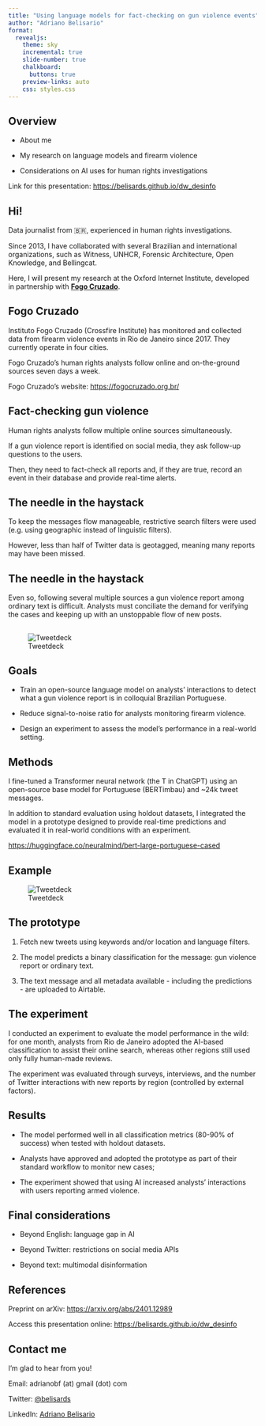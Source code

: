 ```yaml
---
title: "Using language models for fact-checking on gun violence events"
author: "Adriano Belisario"
format:
  revealjs: 
    theme: sky
    incremental: true
    slide-number: true
    chalkboard: 
      buttons: true
    preview-links: auto
    css: styles.css
---
```


## Overview

- About me

- My research on language models and firearm violence

- Considerations on AI uses for human rights investigations

::: footer
Link for this presentation: [https://belisards.github.io/dw_desinfo](https://belisards.github.io/dw_desinfo)
:::


## Hi!

Data journalist from 🇧🇷, experienced in human rights investigations.

Since 2013, I have collaborated with several Brazilian and international organizations, such as Witness, UNHCR, Forensic Architecture, Open Knowledge, and Bellingcat.

::: {.fragment .fade-in}
Here, I will present my research at the Oxford Internet Institute, developed in partnership with [**Fogo Cruzado**](https://fogocruzado.org.br/).
:::

## Fogo Cruzado
Instituto Fogo Cruzado (Crossfire Institute) has monitored and collected data from firearm violence events in Rio de Janeiro since 2017. They currently operate in four cities.

Fogo Cruzado's human rights analysts follow online and on-the-ground sources seven days a week. 

::: footer
Fogo Cruzado's website: [https://fogocruzado.org.br/](https://fogocruzado.org.br/)
:::

## Fact-checking gun violence 

Human rights analysts follow multiple online sources simultaneously.

::: {.fragment .fade-in}
If a gun violence report is identified on social media, they ask follow-up questions to the users. 
:::

::: {.fragment .fade-in}
Then, they need to fact-check all reports and, if they are true, record an event in their database and provide real-time alerts.
:::

## The needle in the haystack

To keep the messages flow manageable, restrictive search filters were used (e.g. using geographic instead of linguistic filters). 

However, less than half of Twitter data is geotagged, meaning many reports may have been missed.

## The needle in the haystack

Even so, following several multiple sources a gun violence report among ordinary text is difficult. Analysts must conciliate the demand for verifying the cases and keeping up with an unstoppable flow of new posts.

## 

![Tweetdeck](background-image="img/tweetdeck.jpeg")

## Goals

- Train an open-source language model on analysts' interactions to detect what a gun violence report is in colloquial Brazilian Portuguese.

- Reduce signal-to-noise ratio for analysts monitoring firearm violence.

- Design an experiment to assess the model's performance in a real-world setting.

## Methods

I fine-tuned a Transformer neural network (the T in ChatGPT) using an open-source base model for Portuguese (BERTimbau) and ~24k tweet messages.

In addition to standard evaluation using holdout datasets, I integrated the model in a prototype designed to provide real-time predictions and evaluated it in real-world conditions with an experiment.

::: footer
[https://huggingface.co/neuralmind/bert-large-portuguese-cased](https://huggingface.co/neuralmind/bert-large-portuguese-cased)
:::

## Example

![Tweetdeck](background-image="img/examples.jpeg")

## The prototype

1. Fetch new tweets using keywords and/or location and language filters.

2. The model predicts a binary classification for the message: gun violence report or ordinary text.

3. The text message and all metadata available - including the predictions - are uploaded to Airtable.


##  {background="#43464B" background-image="img/airtable.png"}

## The experiment 

I conducted an experiment to evaluate the model performance in the wild: for one month, analysts from Rio de Janeiro adopted the AI-based classification to assist their online search, whereas other regions still used only fully human-made reviews. 

The experiment was evaluated through surveys, interviews, and the number of Twitter interactions with new reports by region (controlled by external factors).

## Results

- The model performed well in all classification metrics (80-90% of success) when tested with holdout datasets.

- Analysts have approved and adopted the prototype as part of their standard workflow to monitor new cases;

- The experiment showed that using AI increased analysts' interactions with users reporting armed violence.


## Final considerations

- Beyond English: language gap in AI

- Beyond Twitter: restrictions on social media APIs

- Beyond text: multimodal disinformation 

## References

Preprint on arXiv: [https://arxiv.org/abs/2401.12989](https://arxiv.org/abs/2401.12989)

Access this presentation online: [https://belisards.github.io/dw_desinfo](https://belisards.github.io/dw_desinfo)

## Contact me

I'm glad to hear from you! 

Email: adrianobf (at) gmail (dot) com

Twitter: [@belisards](https://twitter.com/belisards)

LinkedIn: [Adriano Belisario](https://www.linkedin.com/in/adriano-belisario-76758632/)



